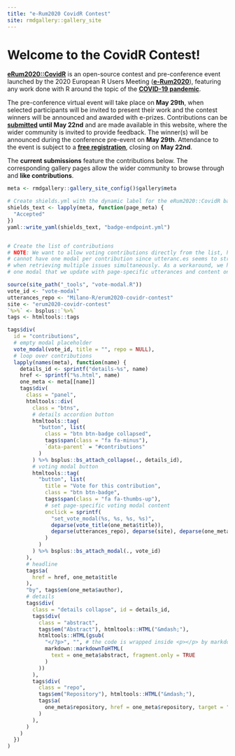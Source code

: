 ```yaml
---
title: "e-Rum2020 CovidR Contest"
site: rmdgallery::gallery_site
---
```


<h1>Welcome to the CovidR Contest!</h1>


[**eRum2020::CovidR**](about.html) is an open-source contest and pre-conference event launched by the 2020 European R Users Meeting ([**e-Rum2020**](https://2020.erum.io/)), featuring any work done with R around the topic of the [**COVID-19 pandemic**](https://www.who.int/emergencies/diseases/novel-coronavirus-2019).

The pre-conference virtual event will take place on **May 29th**, when selected participants will be invited to present their work and the contest winners will be announced and awarded with e-prizes. Contributions can be **[submitted](submit.html) until May 22nd** and are made available in this website, where the wider community is invited to provide feedback. The winner(s) will be announced during the conference pre-event on **May 29th**. Attendance to the event is subject to a [**free registration**](https://www.eventbrite.it/e/covidr-erum-2020-pre-conference-event-tickets-104133026686), closing on **May 22nd**.

The **current submissions** feature the contributions below. The corresponding gallery pages allow the wider community to browse through and **like contributions**.

```r
meta <- rmdgallery::gallery_site_config()$gallery$meta

# Create shields.yml with the dynamic label for the eRum2020::CovidR badges
shields_text <- lapply(meta, function(page_meta) {
  "Accepted"
})
yaml::write_yaml(shields_text, "badge-endpoint.yml")


# Create the list of contributions
# NOTE: We want to allow voting contributions directly from the list, however we
# cannot have one modal per contribution since utteranc.es seems to struggle
# when retrieving multiple issues simultaneously. As a workaround, we have only
# one modal that we update with page-specific utterances and content on click.

source(site_path("_tools", "vote-modal.R"))
vote_id <- "vote-modal"
utterances_repo <- "Milano-R/erum2020-covidr-contest"
site <- "erum2020-covidr-contest"
`%>%` <- bsplus::`%>%`
tags <- htmltools::tags

tags$div(
  id = "contributions",
  # empty modal placeholder
  vote_modal(vote_id, title = "", repo = NULL),
  # loop over contributions
  lapply(names(meta), function(name) {
    details_id <- sprintf("details-%s", name)
    href <- sprintf("%s.html", name)
    one_meta <- meta[[name]]
    tags$div(
      class = "panel",
      htmltools::div(
        class = "btns",
        # details accordion button
        htmltools::tag(
          "button", list(
            class = "btn btn-badge collapsed",
            tags$span(class = "fa fa-minus"),
            `data-parent` = "#contributions"
          )
        ) %>% bsplus::bs_attach_collapse(., details_id),
        # voting modal button
        htmltools::tag(
          "button", list(
            title = "Vote for this contribution",
            class = "btn btn-badge",
            tags$span(class = "fa fa-thumbs-up"),
            # set page-specific voting modal content
            onclick = sprintf(
              "set_vote_modal(%s, %s, %s, %s)",
              deparse(vote_title(one_meta$title)),
              deparse(utterances_repo), deparse(site), deparse(one_meta$page_name)
            )
          )
        ) %>% bsplus::bs_attach_modal(., vote_id)
      ),
      # headline
      tags$a(
        href = href, one_meta$title
      ),
      "by", tags$em(one_meta$author),
      # details
      tags$div(
        class = "details collapse", id = details_id,
        tags$div(
          class = "abstract",
          tags$em("Abstract"), htmltools::HTML("&mdash;"),
          htmltools::HTML(gsub(
            "</?p>", "", # the code is wrapped inside <p></p> by markdownToHTML
            markdown::markdownToHTML(
              text = one_meta$abstract, fragment.only = TRUE
            )
          ))
        ),
        tags$div(
          class = "repo",
          tags$em("Repository"), htmltools::HTML("&mdash;"),
          tags$a(
            one_meta$repository, href = one_meta$repository, target = "_blank"
          )
        ),
      )
    )
  })
)

```
